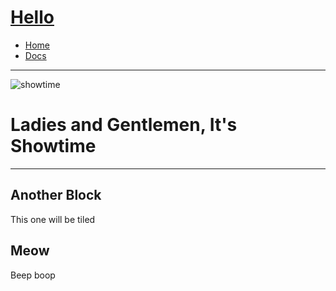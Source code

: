 
# [Hello](/)

- [Home](/)
- [Docs](/docs)

---

![showtime][]

# Ladies and Gentlemen, It's Showtime

[showtime]: https://images.unsplash.com/photo-1531503406248-d63777b50f39?ixlib=rb-1.2.1&q=80&fm=jpg&crop=entropy&cs=tinysrgb&w=1080&fit=max&ixid=eyJhcHBfaWQiOjF9

---

## Another Block

This one will be tiled

## Meow

Beep boop

